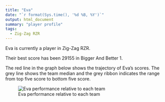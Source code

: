 ```yaml
---
title: "Eva"
date: "`r format(Sys.time(), '%d %B, %Y')`"
output: html_document
summary: "player profile"
tags:
  - Zig-Zag RZR
---
```


Eva is currently a player in Zig-Zag RZR.

Their best score has been 29155 in Bigger And Better 1.

The red line in the graph below shows the trajectory of Eva's scores. The grey line shows the team median and the grey ribbon indicates the range from top five score to bottom five score.

![Eva performance relative to each team](Eva.jpg)
